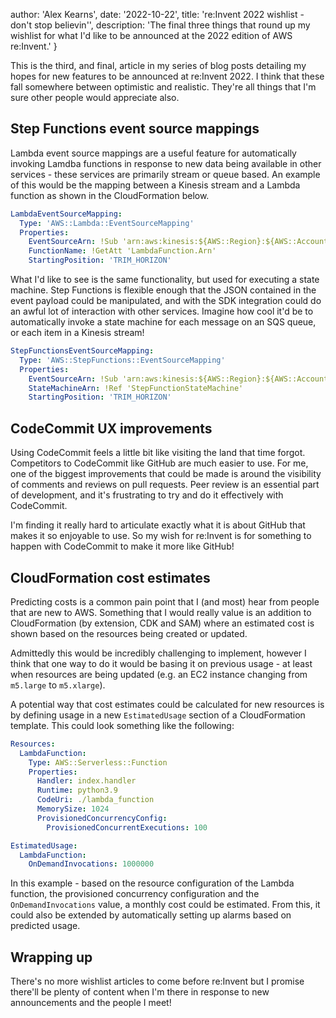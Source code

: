 
  author: 'Alex Kearns',
  date: '2022-10-22',
  title: 're:Invent 2022 wishlist - don\'t stop believin\'',
  description: 'The final three things that round up my wishlist for what I\'d like to be announced at the 2022 edition of AWS re:Invent.'
}


This is the third, and final, article in my series of blog posts detailing my hopes for new features to be announced at re:Invent 2022. I think that these fall somewhere between optimistic and realistic. They're all things that I'm sure other people would appreciate also.

## Step Functions event source mappings

Lambda event source mappings are a useful feature for automatically invoking Lamdba functions in response to new data being available in other services - these services are primarily stream or queue based. An example of this would be the mapping between a Kinesis stream and a Lambda function as shown in the CloudFormation below.

```yaml
LambdaEventSourceMapping:
  Type: 'AWS::Lambda::EventSourceMapping'
  Properties:
    EventSourceArn: !Sub 'arn:aws:kinesis:${AWS::Region}:${AWS::AccountId}:stream/${KinesisStream}'
    FunctionName: !GetAtt 'LambdaFunction.Arn'
    StartingPosition: 'TRIM_HORIZON'
```

What I'd like to see is the same functionality, but used for executing a state machine. Step Functions is flexible enough that the JSON contained in the event payload could be manipulated, and with the SDK integration could do an awful lot of interaction with other services. Imagine how cool it'd be to automatically invoke a state machine for each message on an SQS queue, or each item in a Kinesis stream!

```yaml
StepFunctionsEventSourceMapping:
  Type: 'AWS::StepFunctions::EventSourceMapping'
  Properties:
    EventSourceArn: !Sub 'arn:aws:kinesis:${AWS::Region}:${AWS::AccountId}:stream/${KinesisStream}'
    StateMachineArn: !Ref 'StepFunctionStateMachine'
    StartingPosition: 'TRIM_HORIZON'
```

## CodeCommit UX improvements

Using CodeCommit feels a little bit like visiting the land that time forgot. Competitors to CodeCommit like GitHub are much easier to use. For me, one of the biggest improvements that could be made is around the visibility of comments and reviews on pull requests. Peer review is an essential part of development, and it's frustrating to try and do it effectively with CodeCommit.

I'm finding it really hard to articulate exactly what it is about GitHub that makes it so enjoyable to use. So my wish for re:Invent is for something to happen with CodeCommit to make it more like GitHub!

## CloudFormation cost estimates

Predicting costs is a common pain point that I (and most) hear from people that are new to AWS. Something that I would really value is an addition to CloudFormation (by extension, CDK and SAM) where an estimated cost is shown based on the resources being created or updated. 

Admittedly this would be incredibly challenging to implement, however I think that one way to do it would be basing it on previous usage - at least when resources are being updated (e.g. an EC2 instance changing from `m5.large` to `m5.xlarge`). 

A potential way that cost estimates could be calculated for new resources is by defining usage in a new `EstimatedUsage` section of a CloudFormation template. This could look something like the following:

```yaml
Resources:
  LambdaFunction:
    Type: AWS::Serverless::Function
    Properties:
      Handler: index.handler
      Runtime: python3.9
      CodeUri: ./lambda_function
      MemorySize: 1024
      ProvisionedConcurrencyConfig:
        ProvisionedConcurrentExecutions: 100

EstimatedUsage:
  LambdaFunction:
    OnDemandInvocations: 1000000
```

In this example - based on the resource configuration of the Lambda function, the provisioned concurrency configuration and the `OnDemandInvocations` value, a monthly cost could be estimated. From this, it could also be extended by automatically setting up alarms based on predicted usage.

## Wrapping up

There's no more wishlist articles to come before re:Invent but I promise there'll be plenty of content when I'm there in response to new announcements and the people I meet!